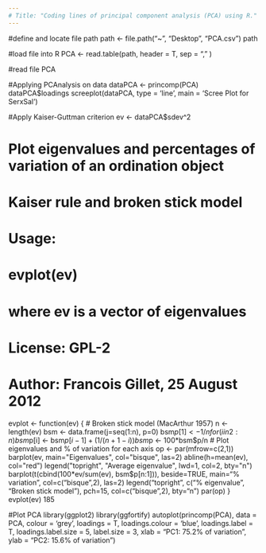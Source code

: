 ---
# Title: "Coding lines of principal component analysis (PCA) using R."
---

#define and locate file path 
path <- file.path("~", "Desktop", "PCA.csv") 
path 

#load file into R 
PCA <- read.table(path, 
 header = T, 
 sep = "," 
 )
 
#read file 
PCA 

#Applying PCAnalysis on data 
dataPCA <- princomp(PCA) 
dataPCA$loadings 
screeplot(dataPCA, type = 'line', main = 'Scree Plot for SerxSal') 

#Apply Kaiser-Guttman criterion 
ev <- dataPCA$sdev^2 

# Plot eigenvalues and percentages of variation of an ordination object 
# Kaiser rule and broken stick model 
# Usage:
# evplot(ev) 
# where ev is a vector of eigenvalues 
# License: GPL-2 
# Author: Francois Gillet, 25 August 2012 
evplot <- function(ev) 
{ 
 # Broken stick model (MacArthur 1957) 
 n <- length(ev) 
 bsm <- data.frame(j=seq(1:n), p=0) 
 bsm$p[1] <- 1/n 
 for (i in 2:n) bsm$p[i] <- bsm$p[i-1] + (1/(n + 1 - i)) 
 bsm$p <- 100*bsm$p/n 
 # Plot eigenvalues and % of variation for each axis 
 op <- par(mfrow=c(2,1)) 
 barplot(ev, main="Eigenvalues", col="bisque", las=2) 
 abline(h=mean(ev), col="red") 
 legend("topright", "Average eigenvalue", lwd=1, col=2, bty="n") 
 barplot(t(cbind(100*ev/sum(ev), bsm$p[n:1])), beside=TRUE, 
 main="% variation", col=c("bisque",2), las=2) 
 legend("topright", c("% eigenvalue", "Broken stick model"), 
 pch=15, col=c("bisque",2), bty="n") 
 par(op) 
} 
evplot(ev) 
185

#Plot PCA 
library(ggplot2) 
library(ggfortify) 
autoplot(princomp(PCA), data = PCA, colour = 'grey', loadings = T, 
loadings.colour = 'blue', loadings.label = T, loadings.label.size = 5, label.size 
= 3, xlab = "PC1: 75.2% of variation", ylab = "PC2: 15.6% of variation”)